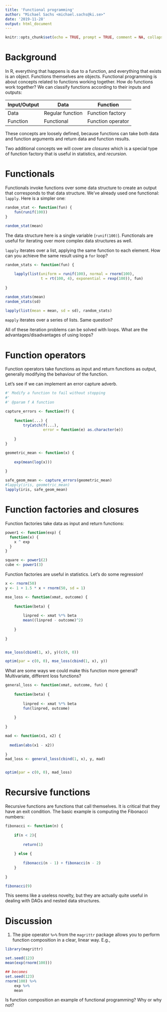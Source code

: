 ---
title: 'Functional programming'
author: "Michael Sachs <michael.sachs@ki.se>"
date: '2019-11-28'
output: html_document
---

```{r setup, include=FALSE}
knitr::opts_chunk$set(echo = TRUE, prompt = TRUE, comment = NA, collapse = TRUE)
```

# Background

In R, everything that happens is due to a function, and everything that exists is an object. Functions themselves are objects. Functional programming is about concepts related to functions working together. How do functions work together? We can classify functions according to their inputs and outputs: 

Input/Output | Data             | Function 
-------------|------------------|-----------------
Data         | Regular function | Function factory
Function     | Functional       | Function operator


These concepts are loosely defined, because functions can take both data and function arguments and return data and function results.

Two additional concepts we will cover are _closures_ which is a special type of function factory that is useful in statistics, and _recursion_. 

# Functionals

Functionals invoke functions over some data structure to create an output that corresponds to that data structure. We've already used one functional: `lapply`. Here is a simpler one:

```{r}
random_stat <- function(fun) {
    fun(runif(100))
}

random_stat(mean)

```

The data structure here is a single variable (`runif(100)`). Functionals are useful for iterating over more complex data structures as well. 

`lapply` iterates over a list, applying the same function to each element. How can you achieve the same result using a `for` loop?

```{r}
random_stats <- function(fun) {
    
    lapply(list(uniform = runif(100), normal = rnorm(100), 
                t = rt(100, 4), exponential = rexp(100)), fun)
    
}

random_stats(mean)
random_stats(sd)

lapply(list(mean = mean, sd = sd), random_stats)
```

`mapply` iterates over a series of lists. Same question? 

All of these iteration problems can be solved with loops. What are the advantages/disadvantages of using loops? 

# Function operators

Function operators take functions as input and return functions as output, generally modifying the behaviour of the function. 

Let's see if we can implement an error capture adverb. 

```{r}
#' Modify a function to fail without stopping
#' 
#' @param f A function

capture_errors <- function(f) {
    
    function(...) {
        tryCatch(f(...), 
                 error = function(e) as.character(e))    
        
    }
}

geometric_mean <- function(x) {
    
    exp(mean(log(x)))
    
}

safe_geom_mean <- capture_errors(geometric_mean)
#lapply(iris, geometric_mean)
lapply(iris, safe_geom_mean)
```


# Function factories and closures

Function factories take data as input and return functions:

```{r}
power1 <- function(exp) {
  function(x) {
    x ^ exp
  }
}

square <- power1(2)
cube <- power1(3)
```

Function factories are useful in statistics. Let's do some regression!

```{r}
x <- rnorm(50)
y <- 1 + 1.5 * x + rnorm(50, sd = 1)

mse_loss <- function(xmat, outcome) {
    
    function(beta) {
        
        linpred <- xmat %*% beta
        mean((linpred - outcome)^2)
        
    }
    
}


mse_loss(cbind(1, x), y)(c(0, 0))

optim(par = c(0, 0), mse_loss(cbind(1, x), y))
```

What are some ways we could make this function more general? Multivariate, different loss functions? 

```{r}

general_loss <- function(xmat, outcome, fun) {
    
    function(beta) {
        
        linpred <- xmat %*% beta
        fun(linpred, outcome)
        
    }
    
}

mad <- function(x1, x2) {
  
  median(abs(x1 - x2))
  
}
mad_loss <- general_loss(cbind(1, x), y, mad)


optim(par = c(0, 0), mad_loss)
```

# Recursive functions

Recursive functions are functions that call themselves. It is critical that they have an exit condition. The basic example is computing the Fibonacci numbers: 

```{r}
fibonacci <- function(n) {
    
    if(n < 2){
        
        return(1)
        
    } else {
        
        fibonacci(n - 1) + fibonacci(n - 2)
    }
    
}

fibonacci(9)
```


This seems like a useless novelty, but they are actually quite useful in dealing with DAGs and nested data structures.



# Discussion

1. The pipe operator `%>%` from the `magrittr` package allows you to perform function composition in a clear, linear way. E.g., 

```{r}
library(magrittr)

set.seed(123)
mean(exp(rnorm(100)))

## becomes
set.seed(123)
rnorm(100) %>% 
    exp %>% 
    mean

```

Is function composition an example of functional programming? Why or why not?



